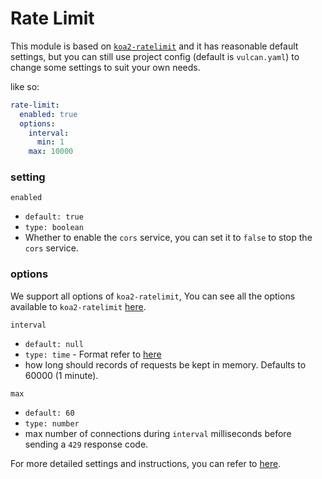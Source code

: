 # Rate Limit

This module is based on [`koa2-ratelimit`](https://github.com/ysocorp/koa2-ratelimit) and it has reasonable default settings, but you can still use project config (default is `vulcan.yaml`) to change some settings to suit your own needs.

like so:

```yaml
rate-limit:
  enabled: true
  options:
    interval:
      min: 1
    max: 10000
```

### setting

`enabled`

- `default: true`
- `type: boolean`
- Whether to enable the `cors` service, you can set it to `false` to stop the `cors` service.

### options

We support all options of `koa2-ratelimit`, You can see all the options available to `koa2-ratelimit` [here](https://github.com/ysocorp/koa2-ratelimit#configuration).

`interval`

- `default: null`
- `type: time` - Format refer to [here](https://github.com/ysocorp/koa2-ratelimit#time-type)
- how long should records of requests be kept in memory. Defaults to 60000 (1 minute).

`max`

- `default: 60`
- `type: number`
- max number of connections during `interval` milliseconds before sending a `429` response code.

For more detailed settings and instructions, you can refer to [here](https://github.com/ysocorp/koa2-ratelimit#configuration).
